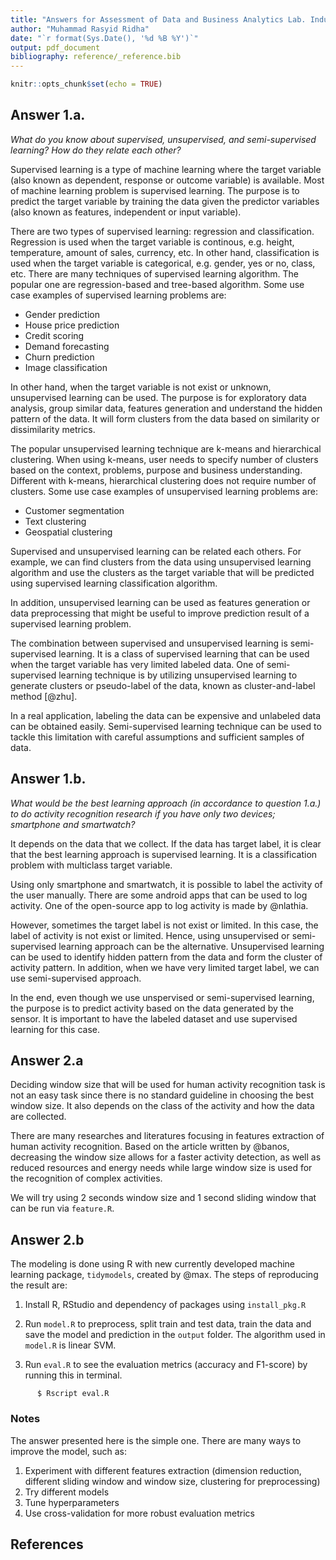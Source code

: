 ```yaml
---
title: "Answers for Assessment of Data and Business Analytics Lab. Industrial & Management Engineering HUFS"
author: "Muhammad Rasyid Ridha"
date: "`r format(Sys.Date(), '%d %B %Y')`"
output: pdf_document
bibliography: reference/_reference.bib
---
```


```r
knitr::opts_chunk$set(echo = TRUE)
```

## Answer 1.a.

*What do you know about supervised, unsupervised, and semi-supervised learning? How do they relate each other?*

Supervised learning is a type of machine learning where the target variable (also known as dependent, response or outcome variable) is available. Most of machine learning problem is supervised learning. The purpose is to predict the target variable by training the data given the predictor variables (also known as features, independent or input variable).

There are two types of supervised learning: regression and classification. Regression is used when the target variable is continous, e.g. height, temperature, amount of sales, currency, etc. In other hand, classification is used when the target variable is categorical, e.g. gender, yes or no, class, etc. There are many techniques of supervised learning algorithm. The popular one are regression-based and tree-based algorithm. Some use case examples of supervised learning problems are:

* Gender prediction
* House price prediction
* Credit scoring
* Demand forecasting
* Churn prediction
* Image classification

In other hand, when the target variable is not exist or unknown, unsupervised learning can be used. The purpose is for exploratory data analysis, group similar data, features generation and understand the hidden pattern of the data. It will form clusters from the data based on similarity or dissimilarity metrics. 

The popular unsupervised learning technique are k-means and hierarchical clustering. When using k-means, user needs to specify number of clusters based on the context, problems, purpose and business understanding. Different with k-means, hierarchical clustering does not require number of clusters. Some use case examples of unsupervised learning problems are:

* Customer segmentation
* Text clustering
* Geospatial clustering

Supervised and unsupervised learning can be related each others. For example, we can find clusters from the data using unsupervised learning algorithm and use the clusters as the target variable that will be predicted using supervised learning classification algorithm. 

In addition, unsupervised learning can be used as features generation or data preprocessing that might be useful to improve prediction result of a supervised learning problem. 

The combination between supervised and unsupervised learning is semi-supervised learning. It is a class of supervised learning that can be used when the target variable has very limited labeled data. One of semi-supervised learning technique is by utilizing unsupervised learning to generate clusters or pseudo-label of the data, known as cluster-and-label method [@zhu].

In a real application, labeling the data can be expensive and unlabeled data can be obtained easily. Semi-supervised learning technique can be used to tackle this limitation with careful assumptions and sufficient samples of data.

## Answer 1.b.

*What would be the best learning approach (in accordance to question 1.a.) to do activity recognition research if you have only two devices; smartphone and smartwatch?*

It depends on the data that we collect. If the data has target label, it is clear that the best learning approach is supervised learning. It is a classification problem with multiclass target variable. 

Using only smartphone and smartwatch, it is possible to label the activity of the user manually. There are some android apps that can be used to log activity. One of the open-source app to log activity is made by @nlathia.

However, sometimes the target label is not exist or limited. In this case, the label of activity is not exist or limited. Hence, using unsupervised or semi-supervised learning approach can be the alternative. Unsupervised learning can be used to identify hidden pattern from the data and form the cluster of activity pattern. In addition, when we have very limited target label, we can use semi-supervised approach.

In the end, even though we use unspervised or semi-supervised learning, the purpose is to predict activity based on the data generated by the sensor. It is important to have the labeled dataset and use supervised learning for this case.

## Answer 2.a

Deciding window size that will be used for human activity recognition task is not an easy task since there is no standard guideline in choosing the best window size. It also depends on the class of the activity and how the data are collected. 

There are many researches and literatures focusing in features extraction of human activity recognition. Based on the article written by @banos, decreasing the window size allows for a faster activity detection, as well as reduced resources and energy needs while large window size is used for the recognition of complex activities. 

We will try using 2 seconds window size and 1 second sliding window that can be run via `feature.R`.

## Answer 2.b

The modeling is done using R with new currently developed machine learning package, `tidymodels`, created by @max. The steps of reproducing the result are: 

1. Install R, RStudio and dependency of packages using `install_pkg.R`
2. Run `model.R` to preprocess, split train and test data, train the data and save the model and prediction in the `output` folder. The algorithm used in `model.R` is linear SVM.

3. Run `eval.R` to see the evaluation metrics (accuracy and F1-score) by running this in terminal.

```{}
      $ Rscript eval.R
```

### Notes

The answer presented here is the simple one. There are many ways to improve the model, such as:

1. Experiment with different features extraction (dimension reduction, different sliding window and window size, clustering for preprocessing)
2. Try different models
3. Tune hyperparameters
4. Use cross-validation for more robust evaluation metrics

## References




